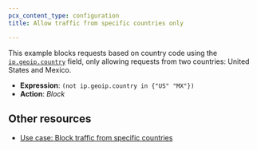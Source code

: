 ```yaml
---
pcx_content_type: configuration
title: Allow traffic from specific countries only

---
```


This example blocks requests based on country code using the [`ip.geoip.country`](/ruleset-engine/rules-language/fields/#field-ip-src-country) field, only allowing requests from two countries: United States and Mexico.

- **Expression**: `(not ip.geoip.country in {"US" "MX"})`
- **Action**: *Block*

## Other resources

* [Use case: Block traffic from specific countries](/waf/custom-rules/use-cases/block-traffic-from-specific-countries/)
